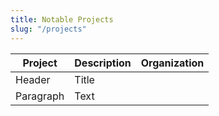 ```yaml
---
title: Notable Projects
slug: "/projects"
---
```


| Project     | Description | Organization |
| ----------- | ----------- | -----------  |
| Header      | Title       |              |
| Paragraph   | Text        |              |